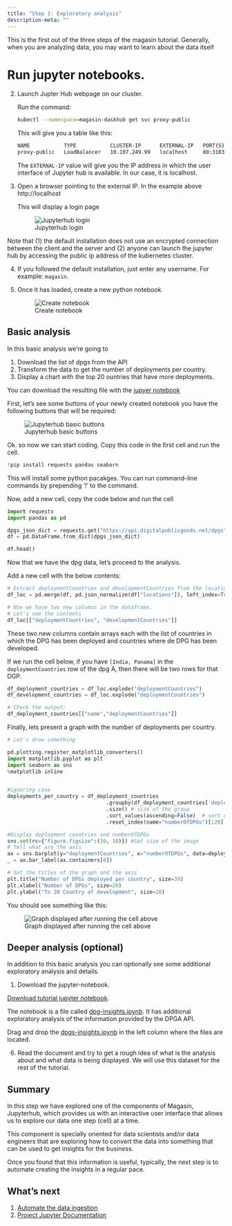 ```yaml
---
title: "Step 1: Exploratory analysis"
description-meta: ""
---
```


This is the first out of the three steps of the magasin tutorial. Generally, when you are analyzing data, you may want to learn about the data itself


# Run jupyter notebooks.

2. Launch Jupter Hub webpage on our cluster. 

    Run the command: 

    ```sh
    kubectl --namespace=magasin-daskhub get svc proxy-public 
    ```

    This will give you a table like this:

    ```sh
    NAME           TYPE           CLUSTER-IP      EXTERNAL-IP   PORT(S)        AGE
    proxy-public   LoadBalancer   10.107.249.99   localhost     80:31035/TCP   44m
    ```

    The `EXTERNAL-IP` value will give you the IP address in which the user interface of Jupyter hub is available. In our case, it is localhost.

 3. Open a browser pointing to the external IP. In the example above http://localhost


    This will display a login page

     ![Jupyterhub login](../images/get-started/jupyterhub-login.png)

:::{.callout-warning}
Note that (1) the default installation does not use an encrypted connection between the client and the server and (2) anyone can launch the jupyter hub by accessing the public ip address of the kubernetes cluster.
:::

4. If you followed the default installation, just enter any username. For example: `magasin`.

5. Once it has loaded, create a new python notebook.  

      ![Create notebook](../images/get-started/jupyterhub-create-python-notebook.png)

## Basic analysis

In this basic analysis we're going to

1. Download the list of dpgs from the API
2. Transform the data to get the number of deployments per country.
3. Display a chart with the top 20 ountries that have more deployments.

You can download the resulting file with the [jupyer notebook](https://github.com/unicef/magasin/blob/main/examples/dpg-insights/dpg-basic.ipynb)


First, let's see some buttons of your newly created notebook you have the following buttons that will be required:

   ![Jupyterhub basic buttons](../images/get-started/jupyterhub-basic-ui-cells.png)


Ok. so now we can start coding. Copy this code in the first cell and run the cell.

```python
!pip install requests pandas seaborn
```

This will install some python pacakges. You can run command-line commands by prepending '!' to the command.

Now, add a new cell, copy the code below and run the cell
```python
import requests
import pandas as pd

dpgs_json_dict = requests.get("https://api.digitalpublicgoods.net/dpgs").json()
df = pd.DataFrame.from_dict(dpgs_json_dict)

df.head()
```

Now that we have the dpg data, let's proceed to the analysis.

Add a new cell with the below contents:
```python
# Extract deploymentCountries and developmentCountries from the locations column.
df_loc = pd.merge(df, pd.json_normalize(df["locations"]), left_index=True, right_index=True)

# Now we have two new columns in the dataframe. 
# Let's see the contents
df_loc[["deploymentCountries", "developmentCountries"]]
```

These two new columns contain arrays each with the list of countries in which the DPG has been deployed and countries where de DPG has been developed.

If we run the cell below, if you have `[India, Panama]` in the `deploymentCountries` row of the dpg A, then there will be two rows for that DGP. 

```python
df_deployment_countries = df_loc.explode("deploymentCountries")
df_development_countries = df_loc.explode("deploymentCountries")

# Check the output:
df_deployment_countries[["name","deploymentCountries"]]
```

Finally, lets present a graph with the number of deployments per country.

```python
# Let's draw something

pd.plotting.register_matplotlib_converters()
import matplotlib.pyplot as plt
import seaborn as sns
%matplotlib inline


#ignoring case
deployments_per_country = df_deployment_countries
                                .groupby(df_deployment_countries['deploymentCountries'].str.lower()) # group by country
                                .size() # size of the group
                                .sort_values(ascending=False)  # sort descending
                                .reset_index(name="numberOfDPGs")[:20] # Only 20

#Display deployment countries and numberOfDPGs
sns.set(rc={"figure.figsize":(20, 10)}) #Set size of the image
# Tell what are the axis
ax = sns.barplot(y="deploymentCountries", x="numberOfDPGs", data=deployments_per_country )
_ = ax.bar_label(ax.containers[0])

# Set the titles of the graph and the axis
plt.title("Number of DPGs deployed per country", size=30)
plt.xlabel("Number of DPGs", size=20)
plt.ylabel("To 20 Country of development", size=20)
```

You should see something like this:

![Graph displayed after running the cell above](../images/get-started/jupyterhub-graph-deployment-countries.png)


## Deeper analysis (optional)

In addition to this basic analysis you can optionally see some additional exploratory analysis and details.

1. Download the jupyter-notebook.

[Download tutorial jupyter notebook](https://github.com/unicef/magasin/blob/main/examples/dpg-insights/dpg-insights.ipynb){.btn-action-primary .btn-action .btn .btn-outline-primary  role="button"}.

The notebook is a file called [dpg-insights.ipynb](https://github.com/unicef/magasin/blob/main/examples/dpg-insights/dpg-insights.ipynb). It has additional exploratory analysis of the information provided by the DPGA API.

Drag and drop the [dpgs-insights.ipynb](https://github.com/unicef/magasin/blob/main/examples/dpg-insights/dpg-insights.ipynb) in the left column where the files are located.

6. Read the document and try to get a rough idea of what is the analysis about and what data is being displayed. We will use this dataset for the rest of the tutorial.


## Summary

In this step we have explored one of the components of Magasin, Jupyterhub, which provides us with an interactive user interface that allows us to explore our data one step (cell) at a time. 

This component is specially oriented for data scientists and/or data engineers that are exploring how to convert the data into something that can be used to get insights for the business.

Once you found that this information is useful, typically, the next step is to automate creating the insights in a regular pace.

## What's next

1. [Automate the data ingestion](./automate-data-ingestion.qmd)
2. [Project Jupyter Documentation](https://docs.jupyter.org/en/latest/)

<!-- TODO add link to setup jupyter hub -->

